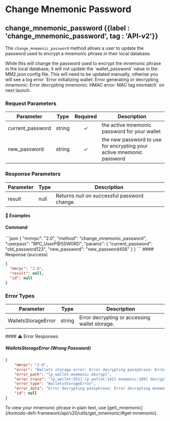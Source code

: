 
# Change Mnemonic Password

## change\_mnemonic\_password {{label : 'change_mnemonic_password', tag : 'API-v2'}}

The `change_mnemonic_password` method allows a user to update the password used to encrypt a mnemonic phrase in their local database.

<Note>
  While this will change the password used to encrypt the mnemonic phrase in the local database, it will not update the `wallet_password` value in the MM2.json config file.
  This will need to be updated manually, otherise you will see a log error `Error initializing wallet: Error generating or decrypting mnemonic: Error decrypting mnemonic: HMAC error: MAC tag mismatch` on next launch.
</Note>

### Request Parameters

| Parameter         | Type   | Required | Description                                                          |
| ----------------- | ------ | :------: | -------------------------------------------------------------------- |
| current\_password | string |     ✓    | the active mnemonic password for your wallet                         |
| new\_password     | string |     ✓    | the new password to use for encrypting your active mnemonic password |

### Response Parameters

| Parameter | Type | Description                                 |
| --------- | ---- | ------------------------------------------- |
| result    | null | Returns null on successful password change. |

#### 📌 Examples

#### Command

<CodeGroup title="Change Mnemonic Password" tag="POST" label="change_mnemonic_password" mm2MethodDecorate="true">
  ```json
  {
    "mmrpc": "2.0",
    "method": "change_mnemonic_password",
    "userpass": "RPC_UserP@SSW0RD",
    "params": {
      "current_password": "old_password123",
      "new_password": "new_password456"
    }
  }
  ```
</CodeGroup>

<CollapsibleSection expandedText="Hide Change Mnemonic Password Response" collapsedText="Show Change Mnemonic Password Response">
  #### Response (success)

  ```json
  {
    "mmrpc": "2.0",
    "result": null,
    "id": null
  }
  ```
</CollapsibleSection>

### Error Types

| Parameter           | Type   | Description                                   |
| ------------------- | ------ | --------------------------------------------- |
| WalletsStorageError | string | Error decrypting or accessing wallet storage. |

<CollapsibleSection expandedText="Hide Error Responses" collapsedText="Show Error Responses">
  #### ⚠️ Error Responses

  ##### WalletsStorageError (Wrong Password)

  ```json
  {
      "mmrpc": "2.0",
      "error": "Wallets storage error: Error decrypting passphrase: Error decrypting mnemonic: HMAC error: MAC tag mismatch",
      "error_path": "lp_wallet.mnemonic.decrypt",
      "error_trace": "lp_wallet:551] lp_wallet:141] mnemonic:109] decrypt:56]",
      "error_type": "WalletsStorageError",
      "error_data": "Error decrypting passphrase: Error decrypting mnemonic: HMAC error: MAC tag mismatch",
      "id": null
  }
  ```
</CollapsibleSection>

<Note>
  To view your mnemonic phrase in plain text, use [get\_mnemonic](/komodo-defi-framework/api/v20/utils/get_mnemonic/#get-mnemonic).
</Note>
